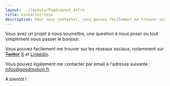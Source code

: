 ```yaml
---
layout: ../layouts/PageLayout.astro
title: Contactez-nous
description: Pour nous contacter, vous pouvez facilement me trouver sur les réseaux sociaux, notamment sur Twitter et Linkedin.
---
```


Vous avez un projet à nous soumettre, une question à nous poser ou tout simplement nous passer le bonjour.

Vous pouvez facilement me trouver sur les réseaux sociaux, notamment sur <s>[Twitter](https://twitter.com/PatrickFaramaz)</s> [X](https://twitter.com/PatrickFaramaz) et [Linkedin](https://www.linkedin.com/in/patrickfaramaz/).

Vous pouvez également me contacter par email à l'adresse suivante :
infos@goodmotion.fr

À bientôt !



